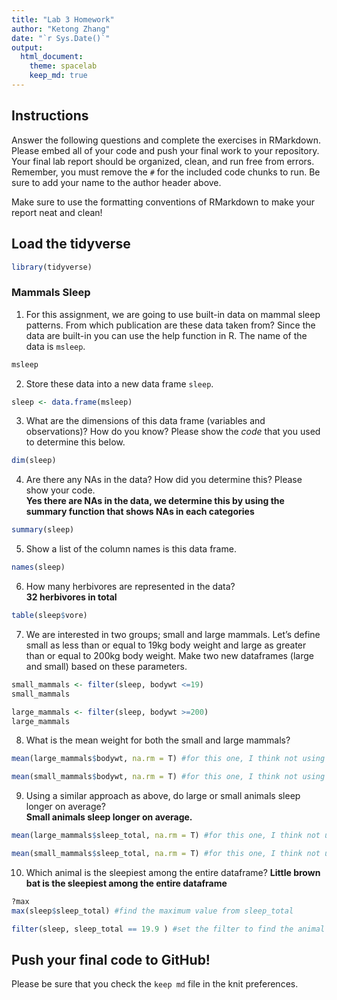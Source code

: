 ```yaml
---
title: "Lab 3 Homework"
author: "Ketong Zhang"
date: "`r Sys.Date()`"
output:
  html_document: 
    theme: spacelab
    keep_md: true
---
```


## Instructions
Answer the following questions and complete the exercises in RMarkdown. Please embed all of your code and push your final work to your repository. Your final lab report should be organized, clean, and run free from errors. Remember, you must remove the `#` for the included code chunks to run. Be sure to add your name to the author header above.  

Make sure to use the formatting conventions of RMarkdown to make your report neat and clean!  

## Load the tidyverse
```r
library(tidyverse)
```

### Mammals Sleep  
1. For this assignment, we are going to use built-in data on mammal sleep patterns. From which publication are these data taken from? Since the data are built-in you can use the help function in R. The name of the data is `msleep`.  
```r
msleep 
```

2. Store these data into a new data frame `sleep`.  
```r
sleep <- data.frame(msleep)
```

3. What are the dimensions of this data frame (variables and observations)? How do you know? Please show the *code* that you used to determine this below.  
```r
dim(sleep)
```

4. Are there any NAs in the data? How did you determine this? Please show your code.  
**Yes there are NAs in the data, we determine this by using the summary function that shows NAs in each categories**
```r
summary(sleep)
```

5. Show a list of the column names is this data frame.
```r
names(sleep)
```

6. How many herbivores are represented in the data?  
**32 herbivores in total**
```r
table(sleep$vore)
```

7. We are interested in two groups; small and large mammals. Let's define small as less than or equal to 19kg body weight and large as greater than or equal to 200kg body weight. Make two new dataframes (large and small) based on these parameters.
```r
small_mammals <- filter(sleep, bodywt <=19)
small_mammals
```

```r
large_mammals <- filter(sleep, bodywt >=200)
large_mammals
```

8. What is the mean weight for both the small and large mammals?
```r
mean(large_mammals$bodywt, na.rm = T) #for this one, I think not using na.rm=T is fine because there is no NAs in the "bodywt" category, but I used it just in case.
```

```r
mean(small_mammals$bodywt, na.rm = T) #for this one, I think not using na.rm=T is fine because there is no NAs in the "bodywt" category, but I used it just in case.
```

9. Using a similar approach as above, do large or small animals sleep longer on average?  
**Small animals sleep longer on average.**
```r
mean(large_mammals$sleep_total, na.rm = T) #for this one, I think not using na.rm=T is fine because there is no NAs in the "sleep_total" category, but I used it just in case.
```

```r
mean(small_mammals$sleep_total, na.rm = T) #for this one, I think not using na.rm=T is fine because there is no NAs in the "sleep_total" category, but I used it just in case.
```


10. Which animal is the sleepiest among the entire dataframe?
**Little brown bat is the sleepiest among the entire dataframe**
```r
?max
max(sleep$sleep_total) #find the maximum value from sleep_total
```

```r
filter(sleep, sleep_total == 19.9 ) #set the filter to find the animal that have total sleep_total = 19
```


## Push your final code to GitHub!
Please be sure that you check the `keep md` file in the knit preferences.   